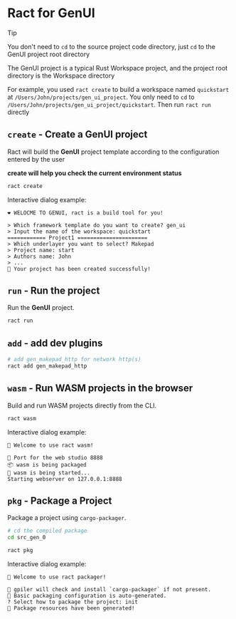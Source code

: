 # Ract for GenUI

> [!TIP]
> 
> You don't need to `cd` to the source project code directory, just `cd` to the GenUI project root directory
>
> The GenUI project is a typical Rust Workspace project, and the project root directory is the Workspace directory
>
> For example, you used `ract create` to build a workspace named `quickstart` at `/Users/John/projects/gen_ui_project`.
> You only need to `cd` to `/Users/John/projects/gen_ui_project/quickstart`. Then run `ract run` directly

## `create` - Create a GenUI project

Ract will build the **GenUI** project template according to the configuration entered by the user

**create will help you check the current environment status**

```bash
ract create
```

Interactive dialog example:

```plaintext
❤️ WELOCME TO GENUI, ract is a build tool for you!

> Which framework template do you want to create? gen_ui
> Input the name of the workspace: quickstart
============ Project1 ======================
> Which underlayer you want to select? Makepad
> Project name: start
> Authors name: John
> ...
🎉 Your project has been created successfully!
```

## `run` - Run the project

Run the **GenUI** project.

```bash
ract run
```

## `add` - add dev plugins

```bash
# add gen_makepad_http for network http(s)
ract add gen_makepad_http
```

## `wasm` - Run WASM projects in the browser

Build and run WASM projects directly from the CLI.

```bash
ract wasm
```

Interactive dialog example: 
```plaintext
🥳 Welcome to use ract wasm!

🔸 Port for the web studio 8888
📦 wasm is being packaged
🚀 wasm is being started...
Starting webserver on 127.0.0.1:8888
```

## `pkg` - Package a Project  

Package a project using `cargo-packager`.  

```bash
# cd the compiled package
cd src_gen_0

ract pkg
```

Interactive dialog example:
```plaintext
🥳 Welcome to use ract packager!

🔸 gpiler will check and install `cargo-packager` if not present.
🔸 Basic packaging configuration is auto-generated.
? Select how to package the project: init
🎉 Package resources have been generated!
```
